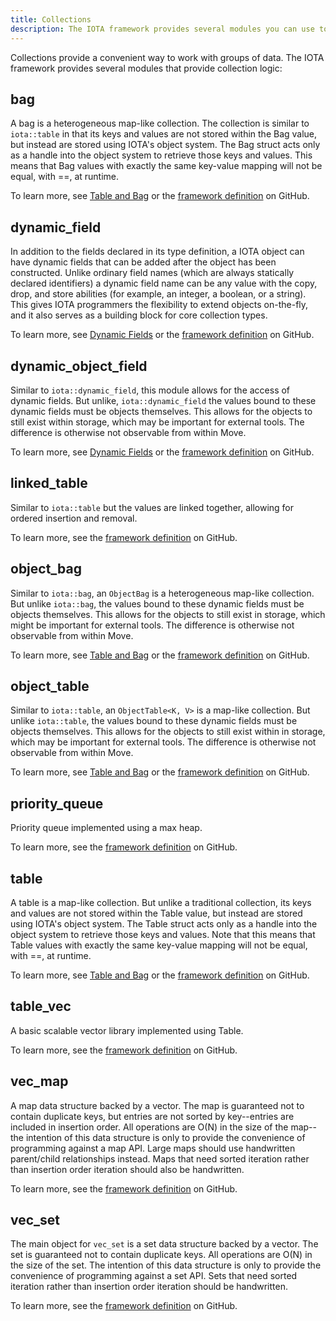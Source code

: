 ```yaml
---
title: Collections
description: The IOTA framework provides several modules you can use to work with groups of data.
---
```


Collections provide a convenient way to work with groups of data. The IOTA framework provides several modules that provide collection logic:

## bag

A bag is a heterogeneous map-like collection. The collection is similar to `iota::table` in that its keys and values are not stored within the Bag value, but instead are stored using IOTA's object system. The Bag struct acts only as a handle into the object system to retrieve those keys and values. This means that Bag values with exactly the same key-value mapping will not be equal, with ==, at runtime.

To learn more, see [Table and Bag](../objects/dynamic-fields/tables-bags.mdx) or the [framework definition](/references/framework/iota-framework/bag.md) on GitHub.

## dynamic_field

In addition to the fields declared in its type definition, a IOTA object can have dynamic fields that can be added after the object has been constructed. Unlike ordinary field names (which are always statically declared identifiers) a dynamic field name can be any value with the copy, drop, and store abilities (for example, an integer, a boolean, or a string). This gives IOTA programmers the flexibility to extend objects on-the-fly, and it also serves as a building block for core collection types.

To learn more, see [Dynamic Fields](../objects/dynamic-fields/dynamic-fields.mdx) or the [framework definition](/references/framework/iota-framework/dynamic_field.md) on GitHub.

## dynamic_object_field

Similar to `iota::dynamic_field`, this module allows for the access of dynamic fields. But unlike, `iota::dynamic_field` the values bound to these dynamic fields must be objects themselves. This allows for the objects to still exist within storage, which may be important for external tools. The difference is otherwise not observable from within Move.

To learn more, see [Dynamic Fields](../objects/dynamic-fields/dynamic-fields.mdx) or the [framework definition](/references/framework/iota-framework/dynamic_object_field.md) on GitHub.

## linked_table

Similar to `iota::table` but the values are linked together, allowing for ordered insertion and removal.

To learn more, see the [framework definition](/references/framework/iota-framework/linked_table.md) on GitHub.

## object_bag

Similar to `iota::bag`, an `ObjectBag` is a heterogeneous map-like collection. But unlike `iota::bag`, the values bound to these dynamic fields must be objects themselves. This allows for the objects to still exist in storage, which might be important for external tools. The difference is otherwise not observable from within Move.

To learn more, see [Table and Bag](../objects/dynamic-fields/tables-bags.mdx) or the [framework definition](/references/framework/iota-framework/object_bag.md) on GitHub.

## object_table

Similar to `iota::table`, an `ObjectTable<K, V>` is a map-like collection. But unlike `iota::table`, the values bound to these dynamic fields must be objects themselves. This allows for the objects to still exist within in storage, which may be important for external tools. The difference is otherwise not observable from within Move.

To learn more, see [Table and Bag](../objects/dynamic-fields/tables-bags.mdx) or the [framework definition](/references/framework/iota-framework/object_table.md) on GitHub.

## priority_queue

Priority queue implemented using a max heap.

To learn more, see the [framework definition](/references/framework/iota-framework/priority_queue.md) on GitHub.

## table

A table is a map-like collection. But unlike a traditional collection, its keys and values are not stored within the Table value, but instead are stored using IOTA's object system. The Table struct acts only as a handle into the object system to retrieve those keys and values. Note that this means that Table values with exactly the same key-value mapping will not be equal, with ==, at runtime.

To learn more, see [Table and Bag](../objects/dynamic-fields/tables-bags.mdx) or the [framework definition](/references/framework/iota-framework/table.md) on GitHub.

## table_vec

A basic scalable vector library implemented using Table.

To learn more, see the [framework definition](/references/framework/iota-framework/table_vec.md) on GitHub.

## vec_map

A map data structure backed by a vector. The map is guaranteed not to contain duplicate keys, but entries are not sorted by key--entries are included in insertion order. All operations are O(N) in the size of the map--the intention of this data structure is only to provide the convenience of programming against a map API. Large maps should use handwritten parent/child relationships instead. Maps that need sorted iteration rather than insertion order iteration should also be handwritten.

To learn more, see the [framework definition](/references/framework/iota-framework/vec_map.md) on GitHub.

## vec_set

The main object for `vec_set` is a set data structure backed by a vector. The set is guaranteed not to contain duplicate keys. All operations are O(N) in the size of the set. The intention of this data structure is only to provide the convenience of programming against a set API. Sets that need sorted iteration rather than insertion order iteration should be handwritten.

To learn more, see the [framework definition](/references/framework/iota-framework/vec_set.md) on GitHub.


